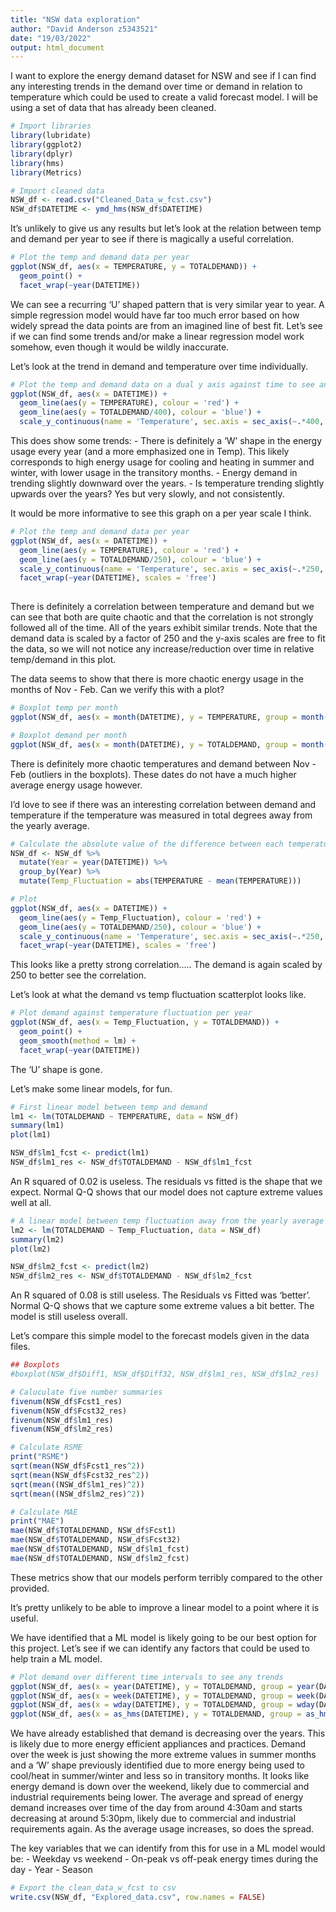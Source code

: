 ```yaml
---
title: "NSW data exploration"
author: "David Anderson z5343521"
date: "19/03/2022"
output: html_document
---
```


I want to explore the energy demand dataset for NSW and see if I can find any interesting trends in the demand over time or demand in relation to temperature which could be used to create a valid forecast model.
I will be using a set of data that has already been cleaned.

```r
# Import libraries
library(lubridate)
library(ggplot2)
library(dplyr)
library(hms)
library(Metrics)

# Import cleaned data
NSW_df <- read.csv("Cleaned_Data_w_fcst.csv")
NSW_df$DATETIME <- ymd_hms(NSW_df$DATETIME)
```

It's unlikely to give us any results but let's look at the relation between temp and demand per year to see if there is magically a useful correlation.

```r
# Plot the temp and demand data per year
ggplot(NSW_df, aes(x = TEMPERATURE, y = TOTALDEMAND)) +
  geom_point() +
  facet_wrap(~year(DATETIME))
```

We can see a recurring 'U' shaped pattern that is very similar year to year. A simple regression model would have far too much error based on how widely spread the data points are from an imagined line of best fit.
Let's see if we can find some trends and/or make a linear regression model work somehow, even though it would be wildly inaccurate.

Let's look at the trend in demand and temperature over time individually.

```r
# Plot the temp and demand data on a dual y axis against time to see any correlation.
ggplot(NSW_df, aes(x = DATETIME)) +
  geom_line(aes(y = TEMPERATURE), colour = 'red') + 
  geom_line(aes(y = TOTALDEMAND/400), colour = 'blue') +
  scale_y_continuous(name = 'Temperature', sec.axis = sec_axis(~.*400, name = 'Demand'))

```

This does show some trends:
      - There is definitely a 'W' shape in the energy usage every year (and a more emphasized one in Temp). This likely corresponds to high energy usage for cooling and heating in summer and winter, with lower usage in the transitory months.
      - Energy demand in trending slightly downward over the years.
      - Is temperature trending slightly upwards over the years? Yes but very slowly, and not consistently.

It would be more informative to see this graph on a per year scale I think.

```r
# Plot the temp and demand data per year
ggplot(NSW_df, aes(x = DATETIME)) +
  geom_line(aes(y = TEMPERATURE), colour = 'red') + 
  geom_line(aes(y = TOTALDEMAND/250), colour = 'blue') +
  scale_y_continuous(name = 'Temperature', sec.axis = sec_axis(~.*250, name = 'Demand')) +
  facet_wrap(~year(DATETIME), scales = 'free')
  
```

There is definitely a correlation between temperature and demand but we can see that both are quite chaotic and that the correlation is not strongly followed all of the time.
All of the years exhibit similar trends. Note that the demand data is scaled by a factor of 250 and the y-axis scales are free to fit the data, so we will not notice any increase/reduction over time in relative temp/demand in this plot.

The data seems to show that there is more chaotic energy usage in the months of Nov - Feb. Can we verify this with a plot?

```r
# Boxplot temp per month
ggplot(NSW_df, aes(x = month(DATETIME), y = TEMPERATURE, group = month(DATETIME))) + geom_boxplot() + xlim(0, 13)

# Boxplot demand per month
ggplot(NSW_df, aes(x = month(DATETIME), y = TOTALDEMAND, group = month(DATETIME))) + geom_boxplot() + xlim(0, 13)
```

There is definitely more chaotic temperatures and demand between Nov - Feb (outliers in the boxplots). These dates do not have a much higher average energy usage however.

I'd love to see if there was an interesting correlation between demand and temperature if the temperature was measured in total degrees away from the yearly average.

```r
# Calculate the absolute value of the difference between each temperature and the average temperature for that year.
NSW_df <- NSW_df %>%
  mutate(Year = year(DATETIME)) %>%
  group_by(Year) %>%
  mutate(Temp_Fluctuation = abs(TEMPERATURE - mean(TEMPERATURE)))

# Plot
ggplot(NSW_df, aes(x = DATETIME)) +
  geom_line(aes(y = Temp_Fluctuation), colour = 'red') + 
  geom_line(aes(y = TOTALDEMAND/250), colour = 'blue') +
  scale_y_continuous(name = 'Temperature', sec.axis = sec_axis(~.*250, name = 'Demand')) +
  facet_wrap(~year(DATETIME), scales = 'free')
```

This looks like a pretty strong correlation..... The demand is again scaled by 250 to better see the correlation.

Let's look at what the demand vs temp fluctuation scatterplot looks like.

```r
# Plot demand against temperature fluctuation per year
ggplot(NSW_df, aes(x = Temp_Fluctuation, y = TOTALDEMAND)) +
  geom_point() +
  geom_smooth(method = lm) +
  facet_wrap(~year(DATETIME))
```

The 'U' shape is gone.

Let's make some linear models, for fun.

```r
# First linear model between temp and demand
lm1 <- lm(TOTALDEMAND ~ TEMPERATURE, data = NSW_df)
summary(lm1)
plot(lm1)

NSW_df$lm1_fcst <- predict(lm1)
NSW_df$lm1_res <- NSW_df$TOTALDEMAND - NSW_df$lm1_fcst
```

An R squared of 0.02 is useless. The residuals vs fitted is the shape that we expect. Normal Q-Q shows that our model does not capture extreme values well at all.

```r
# A linear model between temp fluctuation away from the yearly average will likely fix the Residuals vs fitted graph
lm2 <- lm(TOTALDEMAND ~ Temp_Fluctuation, data = NSW_df)
summary(lm2)
plot(lm2)

NSW_df$lm2_fcst <- predict(lm2)
NSW_df$lm2_res <- NSW_df$TOTALDEMAND - NSW_df$lm2_fcst
```

An R squared of 0.08 is still useless. The Residuals vs Fitted was 'better'. Normal Q-Q shows that we capture some extreme values a bit better. The model is still useless overall.

Let's compare this simple model to the forecast models given in the data files.

```r
## Boxplots
#boxplot(NSW_df$Diff1, NSW_df$Diff32, NSW_df$lm1_res, NSW_df$lm2_res)

# Caluculate five number summaries
fivenum(NSW_df$Fcst1_res)
fivenum(NSW_df$Fcst32_res)
fivenum(NSW_df$lm1_res)
fivenum(NSW_df$lm2_res)

# Calculate RSME
print("RSME")
sqrt(mean(NSW_df$Fcst1_res^2))
sqrt(mean(NSW_df$Fcst32_res^2))
sqrt(mean((NSW_df$lm1_res)^2))
sqrt(mean((NSW_df$lm2_res)^2))

# Calculate MAE
print("MAE")
mae(NSW_df$TOTALDEMAND, NSW_df$Fcst1)
mae(NSW_df$TOTALDEMAND, NSW_df$Fcst32)
mae(NSW_df$TOTALDEMAND, NSW_df$lm1_fcst)
mae(NSW_df$TOTALDEMAND, NSW_df$lm2_fcst)
```

These metrics show that our models perform terribly compared to the other provided.

It's pretty unlikely to be able to improve a linear model to a point where it is useful.

We have identified that a ML model is likely going to be our best option for this project. 
Let's see if we can identify any factors that could be used to help train a ML model.

```r
# Plot demand over different time intervals to see any trends
ggplot(NSW_df, aes(x = year(DATETIME), y = TOTALDEMAND, group = year(DATETIME))) + geom_boxplot()
ggplot(NSW_df, aes(x = week(DATETIME), y = TOTALDEMAND, group = week(DATETIME))) + geom_boxplot()
ggplot(NSW_df, aes(x = wday(DATETIME), y = TOTALDEMAND, group = wday(DATETIME))) + geom_boxplot()
ggplot(NSW_df, aes(x = as_hms(DATETIME), y = TOTALDEMAND, group = as_hms(DATETIME))) + geom_boxplot()

```

We have already established that demand is decreasing over the years. This is likely due to more energy efficient appliances and practices.
Demand over the week is just showing the more extreme values in summer months and a 'W' shape previously identified due to more energy being used to cool/heat in summer/winter and less so in transitory months.
It looks like energy demand is down over the weekend, likely due to commercial and industrial requirements being lower.
The average and spread of energy demand increases over time of the day from around 4:30am and starts decreasing at around 5:30pm, likely due to commercial and industrial requirements again. As the average usage increases, so does the spread.

The key variables that we can identify from this for use in a ML model would be:
    - Weekday vs weekend
    - On-peak vs off-peak energy times during the day
    - Year
    - Season


```r
# Export the clean_data_w_fcst to csv
write.csv(NSW_df, "Explored_data.csv", row.names = FALSE)
```



